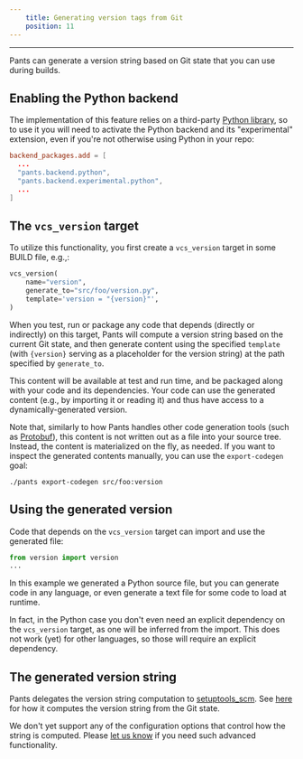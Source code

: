 ```yaml
---
    title: Generating version tags from Git
    position: 11
---
```


---

Pants can generate a version string based on Git state that you can use during builds.

## Enabling the Python backend

The implementation of this feature relies on a third-party [Python library](https://github.com/pypa/setuptools_scm),
so to use it you will need to activate the Python backend and its "experimental" extension, even if
you're not otherwise using Python in your repo:

```toml title="pants.toml"
backend_packages.add = [
  ...
  "pants.backend.python",
  "pants.backend.experimental.python",
  ...
]
```

## The `vcs_version` target

To utilize this functionality, you first create a `vcs_version` target in some BUILD file, e.g.,:

```python title="src/foo/BUILD"
vcs_version(
    name="version",
    generate_to="src/foo/version.py",
    template='version = "{version}"',
)
```

When you test, run or package any code that depends (directly or indirectly) on this target,
Pants will compute a version string based on the current Git state, and then generate content
using the specified `template` (with `{version}` serving as a placeholder for the version string)
at the path specified by `generate_to`.

This content will be available at test and run time, and be packaged along with your
code and its dependencies. Your code can use the generated content (e.g., by importing
it or reading it) and thus have access to a dynamically-generated version.

Note that, similarly to how Pants handles other code generation tools (such as [Protobuf](doc:protobuf-python)),
this content is not written out as a file into your source tree. Instead, the content is materialized
on the fly, as needed. If you want to inspect the generated contents manually, you can use the
`export-codegen` goal:

```shell
./pants export-codegen src/foo:version
```

## Using the generated version

Code that depends on the `vcs_version` target can import and use the generated file:

```python title="src/util.py"
from version import version
...
```

In this example we generated a Python source file, but you can generate code in any language,
or even generate a text file for some code to load at runtime.

In fact, in the Python case you don't even need an explicit dependency on the `vcs_version` target, as
one will be inferred from the import. This does not work (yet) for other languages, so those will
require an explicit dependency.

## The generated version string

Pants delegates the version string computation to [setuptools_scm](https://github.com/pypa/setuptools_scm).
See [here](https://github.com/pypa/setuptools_scm#default-versioning-scheme) for how it computes the version string from the Git state.

We don't yet support any of the configuration options that control how the string is computed. Please
[let us know](doc:getting-help) if you need such advanced functionality.
